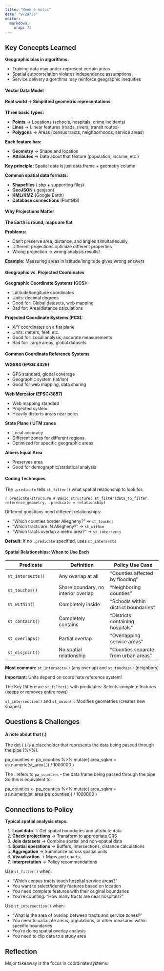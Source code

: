 ```yaml
---
title: "Week 4 notes"
date: "9/29/25"
editor: 
  markdown: 
    wrap: 72
---
```


## Key Concepts Learned

**Geographic bias in algorithms:**

-   Training data may under-represent certain areas
-   Spatial autocorrelation violates independence assumptions
-   Service delivery algorithms may reinforce geographic inequities

#### Vector Data Model

#### **Real world → Simplified geometric representations**

**Three basic types:**

-   **Points** → Locations (schools, hospitals, crime incidents)
-   **Lines** → Linear features (roads, rivers, transit routes)\
-   **Polygons** → Areas (census tracts, neighborhoods, service areas)

**Each feature has:**

-   **Geometry** → Shape and location
-   **Attributes** → Data about that feature (population, income, etc.)

**Key principle:** Spatial data is just data.frame + geometry column

**Common spatial data formats:**

-   **Shapefiles** (.shp + supporting files)
-   **GeoJSON** (.geojson)
-   **KML/KMZ** (Google Earth)
-   **Database connections** (PostGIS)

#### Why Projections Matter

**The Earth is round, maps are flat**

**Problems:**

-   Can't preserve area, distance, and angles simultaneously
-   Different projections optimize different properties
-   Wrong projection → wrong analysis results!

**Example:** Measuring areas in latitude/longitude gives wrong answers

#### Geographic vs. Projected Coordinates

**Geographic Coordinate Systems (GCS):**

-   Latitude/longitude coordinates
-   Units: decimal degrees
-   Good for: Global datasets, web mapping
-   Bad for: Area/distance calculations

**Projected Coordinate Systems (PCS):**

-   X/Y coordinates on a flat plane
-   Units: meters, feet, etc.
-   Good for: Local analysis, accurate measurements
-   Bad for: Large areas, global datasets

#### Common Coordinate Reference Systems

**WGS84 (EPSG:4326)**

-   GPS standard, global coverage
-   Geographic system (lat/lon)
-   Good for web mapping, data sharing

**Web Mercator (EPSG:3857)**

-   Web mapping standard
-   Projected system
-   Heavily distorts areas near poles

**State Plane / UTM zones**

-   Local accuracy
-   Different zones for different regions
-   Optimized for specific geographic areas

**Albers Equal Area**

-   Preserves area
-   Good for demographic/statistical analysis

#### Coding Techniques

The `.predicate` tells `st_filter()` what spatial relationship to look
for:

`r predicate-structure # Basic structure: st_filter(data_to_filter, reference_geometry, .predicate = relationship)`

Different questions need different relationships:

-   "Which counties border Allegheny?" → `st_touches`
-   "Which tracts are IN Allegheny?" → `st_within`\
-   "Which tracts overlap a metro area?" → `st_intersects`

**Default:** If no `.predicate` specified, uses `st_intersects`

#### Spatial Relationships: When to Use Each

| Predicate | Definition | Policy Use Case |
|----|----|----|
| `st_intersects()` | Any overlap at all | "Counties affected by flooding" |
| `st_touches()` | Share boundary, no interior overlap | "Neighboring counties" |
| `st_within()` | Completely inside | "Schools within district boundaries" |
| `st_contains()` | Completely contains | "Districts containing hospitals" |
| `st_overlaps()` | Partial overlap | "Overlapping service areas" |
| `st_disjoint()` | No spatial relationship | "Counties separate from urban areas" |

**Most common:** `st_intersects()` (any overlap) and `st_touches()`
(neighbors)

**Important:** Units depend on coordinate reference system!

The Key Difference `st_filter()` with predicates: Selects complete
features (keeps or removes entire rows)

`st_intersection()` and `st_union()`: Modifies geometries (creates new
shapes)

## Questions & Challenges

#### A note about that (.)

The dot (.) is a placeholder that represents the data being passed
through the pipe (%\>%).

pa_counties \<- pa_counties %\>% mutate( area_sqkm =
as.numeric(st_area(.)) / 1000000 )

The . refers to `pa_counties` - the data frame being passed through the
pipe. So this is equivalent to:

pa_counties \<- pa_counties %\>% mutate( area_sqkm =
as.numeric(st_area(pa_counties)) / 1000000 )

## Connections to Policy

**Typical spatial analysis steps:**

1.  **Load data** → Get spatial boundaries and attribute data
2.  **Check projections** → Transform to appropriate CRS
3.  **Join datasets** → Combine spatial and non-spatial data
4.  **Spatial operations** → Buffers, intersections, distance
    calculations
5.  **Aggregation** → Summarize across spatial units
6.  **Visualization** → Maps and charts
7.  **Interpretation** → Policy recommendations

Use `st_filter()` when:

-   "Which census tracts touch hospital service areas?"
-   You want to select/identify features based on location
-   You need complete features with their original boundaries
-   You're counting: "How many tracts are near hospitals?"

Use `st_intersection()` when:

-   "What is the area of overlap between tracts and service zones?"
-   You need to calculate areas, populations, or other measures within
    specific boundaries
-   You're doing spatial overlay analysis
-   You need to clip data to a study area

## Reflection

Major takeaway is the focus in coordinate systems.
